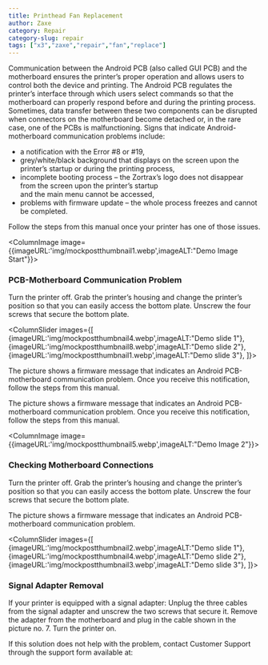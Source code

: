 ```yaml
---
title: Printhead Fan Replacement
author: Zaxe
category: Repair
category-slug: repair
tags: ["x3","zaxe","repair","fan","replace"]
---
```


Communication between the Android PCB (also called GUI PCB) and the motherboard ensures the printer’s proper operation and allows users to control both the device and printing.
The Android PCB regulates the printer’s interface through which users select commands so that the motherboard can properly respond before and during the printing process.
Sometimes, data transfer between these two components can be disrupted when connectors on the motherboard become detached or, in the rare case, one of the PCBs is malfunctioning.
Signs that indicate Android-motherboard communication problems include:

- a notification with the Error #8 or #19,
- grey/white/black background that displays on the screen upon the printer’s startup or during the printing process,
- incomplete booting process – the Zortrax’s logo does not disappear from the screen upon the printer’s startup <br/>and the main menu cannot be accessed,
- problems with firmware update – the whole process freezes and cannot be completed.

Follow the steps from this manual once your printer has one of those issues.

<ColumnImage image={{imageURL:'img/mockpostthumbnail1.webp',imageALT:"Demo Image Start"}}>

### PCB-Motherboard Communication Problem

Turn the printer off. Grab the printer’s housing and change the printer’s position so that you can easily access the bottom plate. Unscrew the four screws that secure the bottom plate.

</ColumnImage>

<ColumnSlider
  images={[
    {imageURL:'img/mockpostthumbnail4.webp',imageALT:"Demo slide 1"},
    {imageURL:'img/mockpostthumbnail8.webp',imageALT:"Demo slide 2"},
    {imageURL:'img/mockpostthumbnail1.webp',imageALT:"Demo slide 3"},
  ]}>

The picture shows a firmware message that indicates an Android PCB-motherboard communication problem. Once you receive this notification, follow the steps from this manual.

<AlertBox alertType="danger">

The picture shows a firmware message that indicates an Android PCB-motherboard communication problem. Once you receive this notification, follow the steps from this manual.

</AlertBox>
</ColumnSlider>

<ColumnImage image={{imageURL:'img/mockpostthumbnail5.webp',imageALT:"Demo Image 2"}}>

### Checking Motherboard Connections

Turn the printer off. Grab the printer’s housing and change the printer’s position so that you can easily access the bottom plate. Unscrew the four screws that secure the bottom plate.

<AlertBox alertType="info">

The picture shows a firmware message that indicates an Android PCB-motherboard communication problem.

</AlertBox>
</ColumnImage>

<ColumnSlider images={[
    {imageURL:'img/mockpostthumbnail2.webp',imageALT:"Demo slide 1"},
    {imageURL:'img/mockpostthumbnail4.webp',imageALT:"Demo slide 2"},
    {imageURL:'img/mockpostthumbnail3.webp',imageALT:"Demo slide 3"},
  ]}>

### Signal Adapter Removal

If your printer is equipped with a signal adapter:
Unplug the three cables from the signal adapter and unscrew the two screws that secure it. Remove the adapter from the motherboard and plug in the cable shown in the picture no. 7. Turn the printer on.

If this solution does not help with the problem, contact Customer Support through the support form available at:

</ColumnSlider>
